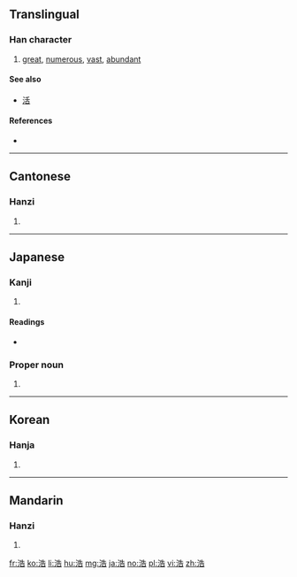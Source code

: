 {{also|澔}}
==Translingual==

===Han character===
{{Han char|rn=85|rad=水|as=07|sn=10|four=3416<sub>1</sub>|canj=水竹土口 (EHGR)}}

# [[great]], [[numerous]], [[vast]], [[abundant]]

====See also====
* [[活]] <!-- Graphically similar -->

====References====
* {{Han ref|kx=0624.150|dkj=17479|dj=1022.020|hdz=31626.010|uh=6D69|ud=28009|bh=AF45|bd=44869}}

----

==Cantonese==

===Hanzi===
{{yue-hanzi|jyut=hou5|y=hou5}}

# {{defn|lang=yue|sort=水07}}

----

==Japanese==

===Kanji===
{{ja-kanji|grade=|rs=水07}}

# {{defn|lang=ja|sort=水07}}

====Readings====
* {{ja-readings|goon=[[ごう]] (gō)|kanon=[[こう]] (kō)|kun=[[ひろい]] (hiroi), [[おおきい]] (ōkii)}}

===Proper noun===
{{ja-pos|proper|ひろし}} 

# {{given name|male|lang=ja|sort=ひろし}}

----

==Korean==

===Hanja===
{{ko-hanja|hangeul=호|eumhun=|rv=ho|mr=ho|y=ho}}

# {{defn|lang=ko|sort=水07}}

----

==Mandarin==

===Hanzi===
{{cmn-hanzi|pin=[[hào]] ([[hao4]])|wg=hao<sup>4</sup>}}

# {{defn|lang=cmn|sort=水07}}

[[fr:浩]]
[[ko:浩]]
[[li:浩]]
[[hu:浩]]
[[mg:浩]]
[[ja:浩]]
[[no:浩]]
[[pl:浩]]
[[vi:浩]]
[[zh:浩]]